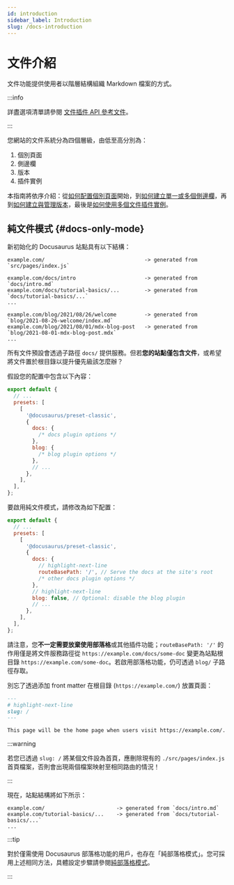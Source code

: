 ```yaml
---
id: introduction
sidebar_label: Introduction
slug: /docs-introduction
---
```


# 文件介紹

文件功能提供使用者以階層結構組織 Markdown 檔案的方式。

:::info

詳盡選項清單請參閱 [文件插件 API 參考文件](./../../api/plugins/plugin-content-docs.mdx)。

:::

您網站的文件系統分為四個層級，由低至高分別為：

1. 個別頁面
2. 側邊欄
3. 版本
4. 插件實例

本指南將依序介紹：從[如何配置個別頁面](./docs-create-doc.mdx)開始，到[如何建立單一或多個側邊欄](./sidebar/index.mdx)，再到[如何建立與管理版本](./versioning.mdx)，最後是[如何使用多個文件插件實例](./docs-multi-instance.mdx)。

## 純文件模式 {#docs-only-mode}

新初始化的 Docusaurus 站點具有以下結構：

```
example.com/                                -> generated from `src/pages/index.js`

example.com/docs/intro                      -> generated from `docs/intro.md`
example.com/docs/tutorial-basics/...        -> generated from `docs/tutorial-basics/...`
...

example.com/blog/2021/08/26/welcome         -> generated from `blog/2021-08-26-welcome/index.md`
example.com/blog/2021/08/01/mdx-blog-post   -> generated from `blog/2021-08-01-mdx-blog-post.mdx`
...
```

所有文件預設會透過子路徑 `docs/` 提供服務。但若**您的站點僅包含文件**，或希望將文件置於根目錄以提升優先級該怎麼辦？

假設您的配置中包含以下內容：

```js title="docusaurus.config.js"
export default {
  // ...
  presets: [
    [
      '@docusaurus/preset-classic',
      {
        docs: {
          /* docs plugin options */
        },
        blog: {
          /* blog plugin options */
        },
        // ...
      },
    ],
  ],
};
```

要啟用純文件模式，請修改為如下配置：

```js title="docusaurus.config.js"
export default {
  // ...
  presets: [
    [
      '@docusaurus/preset-classic',
      {
        docs: {
          // highlight-next-line
          routeBasePath: '/', // Serve the docs at the site's root
          /* other docs plugin options */
        },
        // highlight-next-line
        blog: false, // Optional: disable the blog plugin
        // ...
      },
    ],
  ],
};
```

請注意，您**不一定需要放棄使用部落格**或其他插件功能；`routeBasePath: '/'` 的作用僅是將文件服務路徑從 `https://example.com/docs/some-doc` 變更為站點根目錄 `https://example.com/some-doc`。若啟用部落格功能，仍可透過 `blog/` 子路徑存取。

別忘了透過添加 front matter 在根目錄 (`https://example.com/`) 放置頁面：

```md title="docs/intro.md"
---
# highlight-next-line
slug: /
---

This page will be the home page when users visit https://example.com/.
```

:::warning

若您已透過 `slug: /` 將某個文件設為首頁，應刪除現有的 `./src/pages/index.js` 首頁檔案，否則會出現兩個檔案映射至相同路由的情況！

:::

現在，站點結構將如下所示：

```
example.com/                       -> generated from `docs/intro.md`
example.com/tutorial-basics/...    -> generated from `docs/tutorial-basics/...`
...
```

:::tip

對於僅需使用 Docusaurus 部落格功能的用戶，也存在「純部落格模式」。您可採用上述相同方法，具體設定步驟請參閱[純部落格模式](../../blog.mdx#blog-only-mode)。

:::